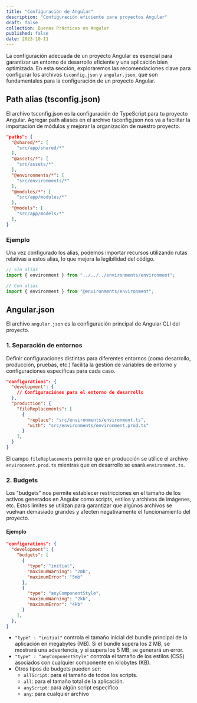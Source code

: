 ---
title: "Configuración de Angular"
description: "Configuración eficiente para proyectos Angular"
draft: false
collection: Buenas Prácticas en Angular
published: false
date: 2023-10-11
---

La configuración adecuada de un proyecto Angular es esencial para garantizar un entorno de desarrollo eficiente y una aplicación bien optimizada. En esta sección, exploraremos las recomendaciones clave para configurar los archivos `tsconfig.json` y `angular.json`, que son fundamentales para la configuración de un proyecto Angular.

## Path alias (tsconfig.json)

El archivo tsconfig.json es la configuración de TypeScript para tu proyecto Angular. Agregar path aliases en el archivo tsconfig.json nos va a facilitar la importación de módulos y mejorar la organización de nuestro proyecto.

```json
"paths": {
  "@shared/*": [
    "src/app/shared/*"
  ],
  "@assets/*": [
    "src/assets/*"
  ],
  "@environments/*": [
    "src/environments/*"
  ],
  "@modules/*": [
    "src/app/modules/*"
  ],
  "@models": [
    "src/app/models/*"
  ],
}
```

### Ejemplo

Una vez configurado los alias, podemos importar recursos utilizando rutas relativas a estos alias, lo que mejora la legibilidad del código.

```ts
// Sin alias
import { environment } from "../../../environments/environment";

// Con alias
import { environment } from "@environments/environment";
```

## Angular.json

El archivo `angular.json` es la configuración principal de Angular CLI del proyecto.

### 1. Separación de entornos

Definir configuraciones distintas para diferentes entornos (como desarrollo, producción, pruebas, etc.) facilita la gestión de variables de entorno y configuraciones específicas para cada caso.

```json
"configurations": {
  "development": {
    // Configuraciónes para el entorno de desarrollo
  },
  "production": {
    "fileReplacements": [
      {
        "replace": "src/environments/environment.ts",
        "with": "src/environments/environment.prod.ts"
      }
    ],
  }
}
```

El campo `fileReplacements` permite que en producción se utilice el archivo `environment.prod.ts` mientras que en desarrollo se usará `environment.ts`.

### 2. Budgets

Los "budgets" nos permite establecer restricciones en el tamaño de los activos generados en Angular como scripts, estilos y archivos de imágenes, etc. Estos límites se utilizan para garantizar que algúnos archivos se vuelvan demasiado grandes y afecten negativamente el funcionamiento del proyecto.

#### Ejemplo

```json
"configurations": {
  "development": {
    "budgets": [
      {
        "type": "initial",
        "maximumWarning": "2mb",
        "maximumError": "5mb"
      },
      {
        "type": "anyComponentStyle",
        "maximumWarning": "2kb",
        "maximumError": "4kb"
      }
    ],
  },
}
```

- `"type" : "initial"` controla el tamaño inicial del bundle principal de la aplicación en megabytes (MB). Si el bundle supera los 2 MB, se mostrará una advertencia, y si supera los 5 MB, se generará un error.
- `"type" : "anyComponentStyle"` controla el tamaño de los estilos (CSS) asociados con cualquier componente en kilobytes (KB).
- Otros tipos de budgets pueden ser:
  - `allScript`: para el tamaño de todos los scripts.
  - `all`: para el tamaño total de la aplicación.
  - `anyScript`: para algún script específico
  - `any`: para cualquier archivo
